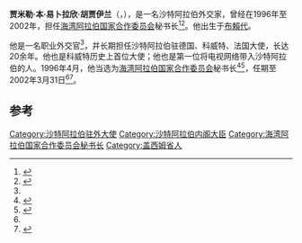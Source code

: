 '''贾米勒·本·易卜拉欣·胡贾伊兰'''（{{lang|en|'''Jamil Ibrahim Al-Hejailan'''}}，{{bd|1927年||}}），是一名沙特阿拉伯外交家，曾经在1996年至2002年，担任[[海湾阿拉伯国家合作委员会|海湾阿拉伯国家合作委员会]]秘书长<ref name=biodic>{{cite web|title=Biographical Dictionary of Secretaries-General of International Organizations|url=http://www.ru.nl/publish/pages/531985/iobiodatabase2_igos_sgs_21august2012.pdf|work=IO BIO Database|author=Bob Reinalda|author2=Kent Kille|date=21 August 2012|accessdate=2016-11-08|archive-date=2013-09-28|archive-url=https://web.archive.org/web/20130928162518/http://www.ru.nl/publish/pages/531985/iobiodatabase2_igos_sgs_21august2012.pdf|dead-url=no}}</ref><ref name=amiri>{{cite journal|last=Amiri|first=Reza Ekhtiari|coauthors=Ku Hasnita Binti Ku Samsu and Hassan Gholipour Fereidouni|title=The Hajj and Iran's Foreign Policy towards Saudi Arabia|journal=Journal of Asian and African Studies|year=2011|volume=46|issue=678|url=http://jas.sagepub.com/content/46/6/678|accessdate=22 August 2013|archive-date=2016-08-01|archive-url=https://web.archive.org/web/20160801020817/http://jas.sagepub.com/content/46/6/678|dead-url=no}}</ref>。他出生于[[布賴代|布賴代]]。

他是一名职业外交官<ref name=Peck2010/>，并长期担任沙特阿拉伯驻德国、科威特、法国大使，长达20余年。他也是科威特历史上首位大使；他也是第一位将电视网络带入沙特阿拉伯的人。1996年4月，他当选为[[海湾阿拉伯国家合作委员会|海湾阿拉伯国家合作委员会]]秘书长<ref name=Peck2010>{{cite book|author=Malcolm C. Peck|title=The A to Z of the Gulf Arab States|url=https://books.google.com/books?id=PUiazV0SVaQC&pg=PA111|accessdate=11 April 2013|date=12 April 2010|publisher=Scarecrow Press|isbn=978-0-8108-7636-1|pages=111|archive-date=2013-06-19|archive-url=https://web.archive.org/web/20130619082329/http://books.google.com/books?id=PUiazV0SVaQC&pg=PA111|dead-url=no}}</ref><ref>{{cite news|title=Bahrain's Al Mutawa set to be next GCC chief|url=http://gulfnews.com/news/gulf/kuwait/bahrain-s-al-mutawa-set-to-be-next-gcc-chief-1.554126|accessdate=26 September 2013|newspaper=Gulf News|date=16 December 2009|archive-url=https://web.archive.org/web/20130927161614/http://gulfnews.com/news/gulf/kuwait/bahrain-s-al-mutawa-set-to-be-next-gcc-chief-1.554126|archive-date=2013-09-27|dead-url=yes}}</ref>，任期至2002年3月31日<ref name=biodic/><ref>{{cite web|title=Some Basic Facts about the Arab Gulf Co-operation Council|url=http://www.omanet.om/english/misc/mj/sec3_a.pdf|work=Omanet|accessdate=11 April 2013|deadurl=yes|archiveurl=https://web.archive.org/web/20130927201111/http://www.omanet.om/english/misc/mj/sec3_a.pdf|archivedate=2013-09-27}}</ref>。

==参考==
{{Reflist|33em}}

{{DEFAULTSORT:Hejailan, Jamil Ibrahim}}
[[Category:沙特阿拉伯驻外大使|Category:沙特阿拉伯驻外大使]]
[[Category:沙特阿拉伯内阁大臣|Category:沙特阿拉伯内阁大臣]]
[[Category:海湾阿拉伯国家合作委员会秘书长|Category:海湾阿拉伯国家合作委员会秘书长]]
[[Category:盖西姆省人|Category:盖西姆省人]]